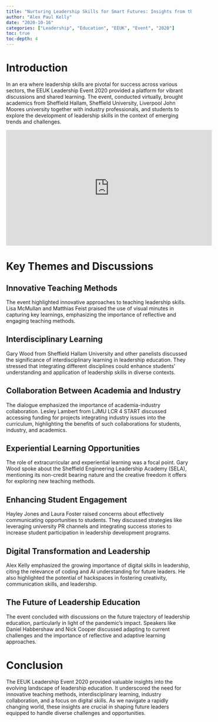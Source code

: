 ```yaml
---
title: "Nurturing Leadership Skills for Smart Futures: Insights from the EEUK Leadership Event 2020"
author: "Alex Paul Kelly"
date: "2020-10-16"
categories: ["Leadership", "Education", "EEUK", "Event", "2020"]
toc: true
toc-depth: 4
---
```


# Introduction

In an era where leadership skills are pivotal for success across various sectors, the EEUK Leadership Event 2020 provided a platform for vibrant discussions and shared learning. The event, conducted virtually, brought academics from Sheffield Hallam, Sheffield University, Liverpool John Moores university together with industry professionals, and students to explore the development of leadership skills in the context of emerging trends and challenges.

<iframe src="https://us02web.zoom.us/rec/play/0OF3dorboQA8rIVq7-2ZYmHZVhw5_UXaf6IqfYaBScT0gPQDcda5KRjx7Vu93BJkkIMm3TULLiITwEji.kgYyu-JRmL3VOtgD?startTime=1602839233000&_x_zm_rtaid=1V7bZEcHSj-oaRSyXbRVzQ.1603990467673.7380da5997553428c2e64990dcfc538e&_x_zm_rhtaid=549" width="560" height="315" frameborder="0" allowfullscreen></iframe>


# Key Themes and Discussions

## Innovative Teaching Methods

The event highlighted innovative approaches to teaching leadership skills. Lisa McMullan and Matthias Feist praised the use of visual minutes in capturing key learnings, emphasizing the importance of reflective and engaging teaching methods.

## Interdisciplinary Learning

Gary Wood from Sheffield Hallam University and other panelists discussed the significance of interdisciplinary learning in leadership education. They stressed that integrating different disciplines could enhance students' understanding and application of leadership skills in diverse contexts.

## Collaboration Between Academia and Industry

The dialogue emphasized the importance of academia-industry collaboration. Lesley Lambert from LJMU LCR 4 START discussed accessing funding for projects integrating industry issues into the curriculum, highlighting the benefits of such collaborations for students, industry, and academics.

## Experiential Learning Opportunities

The role of extracurricular and experiential learning was a focal point. Gary Wood spoke about the Sheffield Engineering Leadership Academy (SELA), mentioning its non-credit bearing nature and the creative freedom it offers for exploring new teaching methods.

## Enhancing Student Engagement

Hayley Jones and Laura Foster raised concerns about effectively communicating opportunities to students. They discussed strategies like leveraging university PR channels and integrating success stories to increase student participation in leadership development programs.

## Digital Transformation and Leadership

Alex Kelly emphasized the growing importance of digital skills in leadership, citing the relevance of coding and AI understanding for future leaders. He also highlighted the potential of hackspaces in fostering creativity, communication skills, and leadership.

## The Future of Leadership Education

The event concluded with discussions on the future trajectory of leadership education, particularly in light of the pandemic's impact. Speakers like Daniel Habbershaw and Nick Cooper discussed adapting to current challenges and the importance of reflective and adaptive learning approaches.

# Conclusion

The EEUK Leadership Event 2020 provided valuable insights into the evolving landscape of leadership education. It underscored the need for innovative teaching methods, interdisciplinary learning, industry collaboration, and a focus on digital skills. As we navigate a rapidly changing world, these insights are crucial in shaping future leaders equipped to handle diverse challenges and opportunities.